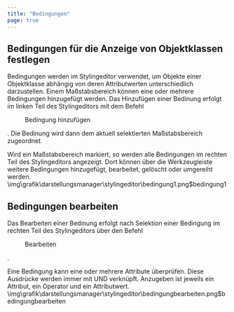 ```yaml
---
title: "Bedingungen"
page: true
---
```

## Bedingungen f&#252;r die Anzeige von Objektklassen festlegen

Bedingungen werden im Stylingeditor verwendet, um Objekte einer Objektklasse abh&#228;ngig von deren Attributwerten unterschiedlich darzustellen.
Einem Ma&#223;stabsbereich k&#246;nnen eine oder mehrere Bedingungen hinzugef&#252;gt werden.
Das Hinzuf&#252;gen einer Bedinung erfolgt im linken Teil des Stylingeditors mit dem Befehl  <Menu>Bedingung hinzufügen</Menu> . Die Bedinung wird dann dem aktuell selektierten Ma&#223;stabsbereich zugeordnet.

Wird ein Ma&#223;stabsbereich markiert, so werden alle Bedingungen im rechten Teil des Stylingeditors angezeigt.
Dort k&#246;nnen &#252;ber die Werkzeugleiste weitere Bedingungen hinzugef&#252;gt, bearbeitet, gel&#246;scht oder umgereiht werden.<Image>\img\grafik\darstellungsmanager\stylingeditor\bedingung1.png$bedingung1</Image>

## Bedingungen bearbeiten
Das Bearbeiten einer Bedinung erfolgt nach Selektion einer Bedingung im rechten Teil des Stylingeditors &#252;ber den Befehl  <Menu>Bearbeiten</Menu> .

Eine Bedingung kann eine oder mehrere Attribute &#252;berpr&#252;fen. Diese Ausdr&#252;cke werden immer mit UND verkn&#252;pft.
Anzugeben ist jeweils ein Attribut, ein Operator und ein Attributwert.<Image>\img\grafik\darstellungsmanager\stylingeditor\bedingungbearbeiten.png$bedingungbearbeiten</Image>
